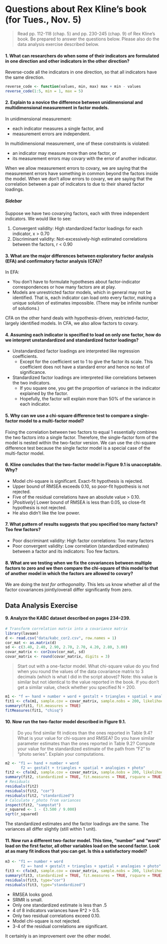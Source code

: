 Questions about Rex Kline's book (for Tues., Nov. 5)
===============================================================================

> Read pp. 112-118 (chap. 5) and pp. 230-245 (chap. 9) of Rex Kline's book. Be prepared to answer the questions below. Please also do the data analysis exercise described below. 


#### 1. What can researchers do when some of their indicators are formulated in one direction and other indicators in the other direction?

Reverse-code all the indicators in one direction, so that all indicators have the same direction.

```r
reverse_code <- function(values, min, max) max + min - values
reverse_code(1:5, min = 1, max = 5)
```


#### 2. Explain to a novice the difference between unidimensional and multidimensional measurement in factor models.

In unidimensional measurement: 

* each indicator measures a single factor, and 
* measurement errors are independent.

In multidimensional measurement, one of these constraints is violated: 

* an indicator may measure more than one factor, or 
* its measurement errors may covary with the error of another indicator.

When we allow measurement errors to covary, we are saying that the measurement errors have something in common beyond the factors inside the model. When we don't allow errors to covary, we are saying that the correlation between a pair of indicators to due to their shared factor loadings.


##### Sidebar

Suppose we have two covarying factors, each with three independent indicators. We would like to see:

1. Convergent validity: High standardized factor loadings for each indicator, x > 0.70
2. Discriminant validity: Not-excessively-high estimated correlations between the factors, r < 0.90


#### 3. What are the major differences between exploratory factor analysis (EFA) and confirmatory factor analysis (CFA)?

In EFA:

* You don't have to formulate hypotheses about factor-indicator correspondences or how many factors are at play.
* Models are unrestricted factor models, which in general may not be identified. That is, each indicator can load onto every factor, making a unique solution of estimates impossible. (There may be infinite number of solutions.)

CFA on the other hand deals with hypothesis-driven, restricted-factor, largely identified models. In CFA, we also allow factors to covary.


#### 4. Assuming each indicator is specified to load on only one factor, how do we interpret unstandardized and standardized factor loadings?

* Unstandardized factor loadings are interpreted like regression coefficients. 
    + Except for the coefficient set to 1 to give the factor its scale. This coefficient does not have a standard error and hence no test of significance.
    
* Standardized factor loadings are interpreted like correlations between the two indicators. 
    + If you square one, you get the proportion of variance in the indicator explained by the factor. 
    + Hopefully, the factor will explain more than 50% of the variance in each indicator.


#### 5. Why can we use a chi-square difference test to compare a single-factor model to a multi-factor model?

Fixing the correlation between two factors to equal 1 essentially combines the two factors into a single factor. Therefore, the single-factor form of the model is nested within the two-factor version. We can use the chi-square difference test because the single factor model is a special case of the multi-factor model.


#### 6. Kline concludes that the two-factor model in Figure 9.1 is unacceptable. Why?

* Model chi-square is significant. Exact-fit hypothesis is rejected.
* Upper bound of RMSEA exceeds 0.10, so poor-fit hypothesis is not rejected.
* Five of the residual correlations have an absolute value > 0.10.
* [_Positively_] Lower bound of RMSEA is less than 0.05, so close-fit hypothesis is not rejected.
* He also didn't like the low power.


#### 7. What pattern of results suggests that you specified too many factors? Too few factors?

* Poor discriminant validity: High factor correlations: Too many factors
* Poor convergent validity: Low correlation (standardized estimates) between a factor and its indicators: Too few factors.


#### 8. What are we testing when we fix the covariances between multiple factors to zero and we then compare the chi-square of this model to that of another model in which the factors are allowed to covary?

We are doing the _test for orthogonality_. This lets us know whether all of the factor covariances jointly/overall differ significantly from zero.


Data Analysis Exercise
-------------------------------------------------------------------------------

#### 9. Analyze the KABC dataset described on pages 234--239.

```r
# Transform correlation matrix into a covariance matrix
library(lavaan)
d <- read.csv("data/kabc_cor2.csv", row.names = 1)
cor_mat <- as.matrix(d)
sd <- c(3.40, 2.40, 2.90, 2.70, 2.70, 4.20, 2.80, 3.00)
covar_matrix <- cor2cov(cor_mat, sd)
covar_matrix <- round(covar_matrix, digits = 3)
```

> Start out with a one-factor model. What chi-square value do you find when you round the values of the data covariance matrix to 3 decimals (which is what I did in the script above)? Note: this value is similar but not identical to the value reported in the book. If you don't get a similar value, check whether you specified N = 200.

```r
m1 <- "f =~ hand + number + word + gestalt + triangles + spatial + analogies + photo"
fit1 <- cfa(m1, sample.cov = covar_matrix, sample.nobs = 200, likelihood = "wishart")
summary(fit1, fit.measures = TRUE)
fitMeasures(fit1, "chisq")
```


#### 10. Now run the two-factor model described in Figure 9.1. 

> Do you find similar fit indices than the ones reported in Table 9.4? What is your value for chi-square and RMSEA? Do you have similar parameter estimates than the ones reported in Table 9.2? Compute your value for the standardized estimate of the path from "F2" to "photo series". Explain your computations.

```r
m2 <- "f1 =~ hand + number + word
       f2 =~ gestalt + triangles + spatial + analogies + photo"
fit2 <- cfa(m2, sample.cov = covar_matrix, sample.nobs = 200, likelihood = "wishart")
summary(fit2, standardized = TRUE, fit.measures = TRUE, rsquare = TRUE)
# Residuals
residuals(fit2)
residuals(fit2, "cor")
residuals(fit2, "standardized")
# Calculate r_photo from variances
inspect(fit2, "sampstat")
r_squared <- 1 - (3.500 / 9.000)
sqrt(r_squared)
```

The standardized estimates and the factor loadings are the same. The variances all differ slightly (still within 1 unit).


#### 11.  Now run a different two-factor model. This time, "number" and "word" load on the first factor, all other variables load on the second factor. Look at as many fit indices that you can get. Is this a satisfactory model?

```r
m3 <- "f1 =~ number + word
       f2 =~ hand + gestalt + triangles + spatial + analogies + photo"
fit3 <- cfa(m3, sample.cov = covar_matrix, sample.nobs = 200, likelihood = "wishart")
summary(fit3, standardized = TRUE, fit.measures = TRUE, rsquare = TRUE)
residuals(fit3, type="cor") 
residuals(fit3, type="standardized")
```

* RMSEA looks good.
* SRMR is small.
* Only one standardized estimate is less than .5
* 4 of 8 indicators variances have R^2 > 0.5.
* Only two residual correlations exceed 0.10.
* Model chi-square is not rejected.
* 3-4 of the residual correlations are significant.

It certainly is an improvement over the other model.
